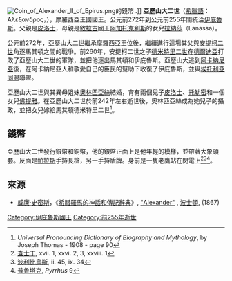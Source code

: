 [[Image:Coin_of_Alexander_II_of_Epirus.png|right]]的錢幣 .]]
'''亞歷山大二世 '''（[[希臘語|希臘語]]：Ἀλέξανδρος，{{bd|?||前242年||}}），摩羅西亞王國國王。公元前272年到公元前255年間統治[[伊庇魯斯|伊庇魯斯]]。父親是[[皮洛士|皮洛士]]，母親是[[敘拉古|敘拉古]]國王[[阿加托克利斯|阿加托克利斯]]的女兒[[拉納莎|拉納莎]]（Lanassa）。

公元前272年，亞歷山大二世繼承摩羅西亞王位後，繼續進行這場其父與[[安提柯二世|安提柯二世]]角逐馬其頓之間的戰爭。前260年，安提柯二世之子[[德米特里二世_(馬其頓)|德米特里二世]]在[[德爾迪亞|德爾迪亞]]打敗了亞歷山大二世的軍隊，並把他逐出馬其頓和伊庇魯斯。亞歷山大逃到[[阿卡納尼亞|阿卡納尼亞]]後，在阿卡納尼亞人和敬愛自己的臣民的幫助下收復了伊庇魯斯，並與[[埃托利亞同盟|埃托利亞同盟]]聯盟。

亞歷山大二世與其異母姐妹[[伊庇魯斯的奧林匹亞絲|奧林匹亞絲]]結婚，育有兩個兒子[[皮洛士二世|皮洛士]]、[[托勒密_(伊庇鲁斯)|托勒密]]和一個女兒[[馬其頓的佛提雅|佛提雅]]。在亞歷山大二世於前242年左右逝世後，奧林匹亞絲成為她兒子的攝政，並把女兒嫁給馬其頓德米特里二世<ref>''Universal Pronouncing Dictionary of Biography and Mythology'', by Joseph Thomas - 1908 - page 90</ref>。

==錢幣==
亞歷山大二世發行銀幣和銅幣，他的銀幣正面上是他年輕的模樣，並帶著大象頭套。反面是[[帕拉斯|帕拉斯]]手持長槍，另一手持盾牌。身前是一隻老鷹站在閃電上<ref>[[查士丁_(歷史學家)|查士丁]], xvii. 1, xxvi. 2, 3, xxviii. 1</ref><ref>[[波利比烏斯|波利比烏斯]],  ii. 45, ix. 34</ref><ref>[[普魯塔克|普魯塔克]], ''Pyrrhus'' 9</ref>。

==來源==
{{reflist}}
*[[威廉·史密斯_(辭典編纂者)|威廉·史密斯]]，《[[希腊羅馬的神話和傳記辭典|希腊羅馬的神話和傳記辭典]]》,   [http://quod.lib.umich.edu/cgi/t/text/pageviewer-idx?c=moa;cc=moa;idno=acl3129.0001.001;size=l;frm=frameset;seq=131;page=root;view=image "Alexander"] {{Wayback|url=http://quod.lib.umich.edu/cgi/t/text/pageviewer-idx?c=moa;cc=moa;idno=acl3129.0001.001;size=l;frm=frameset;seq=131;page=root;view=image |date=20210114015636 }},  [[波士頓|波士頓]], (1867)

{{Start box}}
{{S-reg}}
{{Succession box |
 title=[[伊庇魯斯國王列表|摩羅西亞國王及伊庇魯斯聯盟統帥]] |
 before=[[皮洛士|皮洛士]] |
 after=[[皮洛士二世|皮洛士二世]]|
 years=前272年 – 前255年}}
{{End box}}



[[Category:伊庇魯斯國王|Category:伊庇魯斯國王]]
[[Category:前255年逝世|Category:前255年逝世]]